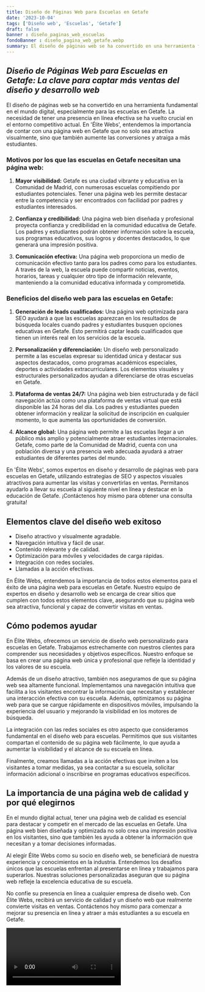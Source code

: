 ```yaml
---
title: Diseño de Páginas Web para Escuelas en Getafe
date: '2023-10-04'
tags: ['Diseño web', 'Escuelas', 'Getafe']
draft: false
banner : diseño_paginas_web_escuelas
fondoBanner : diseño_pagina_web_getafe.webp
summary: El diseño de páginas web se ha convertido en una herramienta fundamental en el mundo digital, especialmente para las escuelas en Getafe. La necesidad de tener una presencia en línea efectiva se ha vuelto crucial en el entorno competitivo actual. En 'Élite Webs', entendemos la importancia de contar con una página web en Getafe que no solo sea atractiva visualmente, sino que también aumente las conversiones y atraiga a más estudiantes.
---
```


## _Diseño de Páginas Web para Escuelas en Getafe: La clave para captar más ventas del diseño y desarrollo web_

El diseño de páginas web se ha convertido en una herramienta fundamental en el mundo digital, especialmente para las escuelas en Getafe. La necesidad de tener una presencia en línea efectiva se ha vuelto crucial en el entorno competitivo actual. En 'Élite Webs', entendemos la importancia de contar con una página web en Getafe que no solo sea atractiva visualmente, sino que también aumente las conversiones y atraiga a más estudiantes.

### Motivos por los que las escuelas en Getafe necesitan una página web:

1. **Mayor visibilidad:** Getafe es una ciudad vibrante y educativa en la Comunidad de Madrid, con numerosas escuelas compitiendo por estudiantes potenciales. Tener una página web les permite destacar entre la competencia y ser encontrados con facilidad por padres y estudiantes interesados.

2. **Confianza y credibilidad:** Una página web bien diseñada y profesional proyecta confianza y credibilidad en la comunidad educativa de Getafe. Los padres y estudiantes podrán obtener información sobre la escuela, sus programas educativos, sus logros y docentes destacados, lo que generará una impresión positiva.

3. **Comunicación efectiva:** Una página web proporciona un medio de comunicación efectivo tanto para los padres como para los estudiantes. A través de la web, la escuela puede compartir noticias, eventos, horarios, tareas y cualquier otro tipo de información relevante, manteniendo a la comunidad educativa informada y comprometida.

### Beneficios del diseño web para las escuelas en Getafe:

1. **Generación de leads cualificados:** Una página web optimizada para SEO ayudará a que las escuelas aparezcan en los resultados de búsqueda locales cuando padres y estudiantes busquen opciones educativas en Getafe. Esto permitirá captar leads cualificados que tienen un interés real en los servicios de la escuela.

2. **Personalización y diferenciación:** Un diseño web personalizado permite a las escuelas expresar su identidad única y destacar sus aspectos destacados, como programas académicos especiales, deportes o actividades extracurriculares. Los elementos visuales y estructurales personalizados ayudan a diferenciarse de otras escuelas en Getafe.

3. **Plataforma de ventas 24/7:** Una página web bien estructurada y de fácil navegación actúa como una plataforma de ventas virtual que está disponible las 24 horas del día. Los padres y estudiantes pueden obtener información y realizar la solicitud de inscripción en cualquier momento, lo que aumenta las oportunidades de conversión.

4. **Alcance global:** Una página web permite a las escuelas llegar a un público más amplio y potencialmente atraer estudiantes internacionales. Getafe, como parte de la Comunidad de Madrid, cuenta con una población diversa y una presencia web adecuada ayudará a atraer estudiantes de diferentes partes del mundo.

En 'Élite Webs', somos expertos en diseño y desarrollo de páginas web para escuelas en Getafe, utilizando estrategias de SEO y aspectos visuales atractivos para aumentar las visitas y convertirlas en ventas. Permítanos ayudarlo a llevar su escuela al siguiente nivel en línea y destacar en la educación de Getafe. ¡Contáctenos hoy mismo para obtener una consulta gratuita!

<GifSeo />

<Cta />

## Elementos clave del diseño web exitoso

- Diseño atractivo y visualmente agradable.
- Navegación intuitiva y fácil de usar.
- Contenido relevante y de calidad.
- Optimización para móviles y velocidades de carga rápidas.
- Integración con redes sociales.
- Llamadas a la acción efectivas.

En Élite Webs, entendemos la importancia de todos estos elementos para el éxito de una página web para escuelas en Getafe. Nuestro equipo de expertos en diseño y desarrollo web se encarga de crear sitios que cumplen con todos estos elementos clave, asegurando que su página web sea atractiva, funcional y capaz de convertir visitas en ventas.

## Cómo podemos ayudar

En Élite Webs, ofrecemos un servicio de diseño web personalizado para escuelas en Getafe. Trabajamos estrechamente con nuestros clientes para comprender sus necesidades y objetivos específicos. Nuestro enfoque se basa en crear una página web única y profesional que refleje la identidad y los valores de su escuela.

Además de un diseño atractivo, también nos aseguramos de que su página web sea altamente funcional. Implementamos una navegación intuitiva que facilita a los visitantes encontrar la información que necesitan y establecer una interacción efectiva con su escuela. Además, optimizamos su página web para que se cargue rápidamente en dispositivos móviles, impulsando la experiencia del usuario y mejorando la visibilidad en los motores de búsqueda.

La integración con las redes sociales es otro aspecto que consideramos fundamental en el diseño web para escuelas. Permitimos que sus visitantes compartan el contenido de su página web fácilmente, lo que ayuda a aumentar la visibilidad y el alcance de su escuela en línea.

Finalmente, creamos llamadas a la acción efectivas que inviten a los visitantes a tomar medidas, ya sea contactar a su escuela, solicitar información adicional o inscribirse en programas educativos específicos.

## La importancia de una página web de calidad y por qué elegirnos

En el mundo digital actual, tener una página web de calidad es esencial para destacar y competir en el mercado de las escuelas en Getafe. Una página web bien diseñada y optimizada no solo crea una impresión positiva en los visitantes, sino que también les ayuda a obtener la información que necesitan y a tomar decisiones informadas.

Al elegir Élite Webs como su socio en diseño web, se beneficiará de nuestra experiencia y conocimientos en la industria. Entendemos los desafíos únicos que las escuelas enfrentan al presentarse en línea y trabajamos para superarlos. Nuestras soluciones personalizadas aseguran que su página web refleje la excelencia educativa de su escuela.

No confíe su presencia en línea a cualquier empresa de diseño web. Con Élite Webs, recibirá un servicio de calidad y un diseño web que realmente convierte visitas en ventas. Contáctenos hoy mismo para comenzar a mejorar su presencia en línea y atraer a más estudiantes a su escuela en Getafe.

<Video />

<CtaBot job='Escuelas' city='Getafe'/>

<Gmaps query='Getafe+españa+maps' />